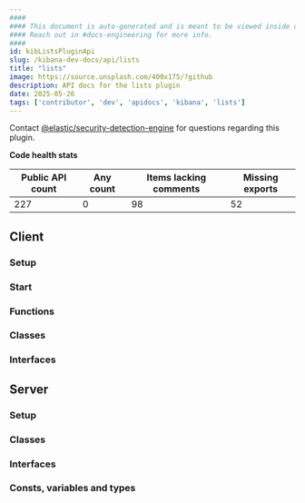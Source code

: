 ```yaml
---
####
#### This document is auto-generated and is meant to be viewed inside our experimental, new docs system.
#### Reach out in #docs-engineering for more info.
####
id: kibListsPluginApi
slug: /kibana-dev-docs/api/lists
title: "lists"
image: https://source.unsplash.com/400x175/?github
description: API docs for the lists plugin
date: 2025-05-26
tags: ['contributor', 'dev', 'apidocs', 'kibana', 'lists']
---
```




Contact [@elastic/security-detection-engine](https://github.com/orgs/elastic/teams/security-detection-engine) for questions regarding this plugin.

**Code health stats**

| Public API count  | Any count | Items lacking comments | Missing exports |
|-------------------|-----------|------------------------|-----------------|
| 227 | 0 | 98 | 52 |

## Client

### Setup
<DocDefinitionList data={[listsObj.client.setup]}/>

### Start
<DocDefinitionList data={[listsObj.client.start]}/>

### Functions
<DocDefinitionList data={listsObj.client.functions}/>

### Classes
<DocDefinitionList data={listsObj.client.classes}/>

### Interfaces
<DocDefinitionList data={listsObj.client.interfaces}/>

## Server

### Setup
<DocDefinitionList data={[listsObj.server.setup]}/>

### Classes
<DocDefinitionList data={listsObj.server.classes}/>

### Interfaces
<DocDefinitionList data={listsObj.server.interfaces}/>

### Consts, variables and types
<DocDefinitionList data={listsObj.server.misc}/>


